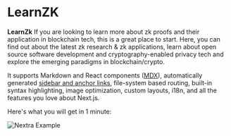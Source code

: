 
# LearnZK

**LearnZk** If you are looking to learn more about zk proofs and their application in blockchain tech, this is a great place to start. Here, you can find out about the latest zk research & zk applications, learn about open source software development and cryptography-enabled privacy tech and explore the emerging paradigms in blockchain/crypto.

It supports Markdown and React components ([MDX](/features/mdx)), automatically generated [sidebar and anchor links](/get-started#sidebar-and-anchor-links), file-system based routing, built-in syntax highlighting, image optimization, custom layouts, i18n, and all the features you love about Next.js.

Here's what you will get in 1 minute:

<Bleed>![Nextra Example](../public/demo.png)</Bleed>
